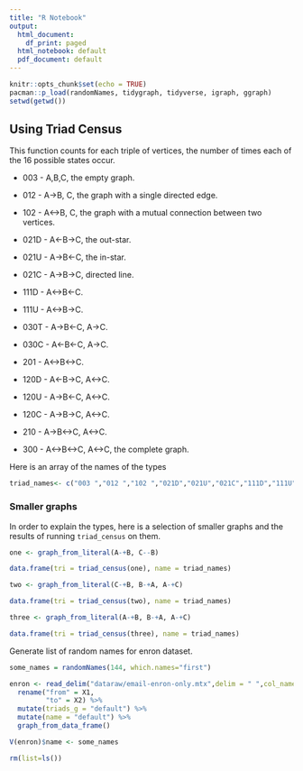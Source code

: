 ```yaml
---
title: "R Notebook"
output:
  html_document:
    df_print: paged
  html_notebook: default
  pdf_document: default
---
```


```r
knitr::opts_chunk$set(echo = TRUE)
pacman::p_load(randomNames, tidygraph, tidyverse, igraph, ggraph)
setwd(getwd())
```


## Using Triad Census

This function counts for each triple of vertices, the number of times each of the 16 possible states occur. 

* 003  -  A,B,C, the empty graph.

* 012  -  A->B, C, the graph with a single directed edge.

* 102  -  A<->B, C, the graph with a mutual connection between two vertices.

* 021D  -  A<-B->C, the out-star.

* 021U  -  A->B<-C, the in-star.

* 021C  -  A->B->C, directed line.

* 111D  -  A<->B<-C.

* 111U  -  A<->B->C.

* 030T  -  A->B<-C, A->C.

* 030C  -  A<-B<-C, A->C.

* 201  -  A<->B<->C.

* 120D  -  A<-B->C, A<->C.

* 120U  -  A->B<-C, A<->C.

* 120C  -  A->B->C, A<->C.

* 210  -  A->B<->C, A<->C.

* 300  -  A<->B<->C, A<->C, the complete graph.

Here is an array of the names of the types 
```r
triad_names<- c("003 ","012 ","102 ","021D","021U","021C","111D","111U","030T","030C","201 ","120D","120U","120C","210 ","300 ")
```


### Smaller graphs
In order to explain the types, here is a selection of smaller graphs and the results of running `triad_census` on them.
```r
one <- graph_from_literal(A-+B, C--B)

data.frame(tri = triad_census(one), name = triad_names)
```

```r
two <- graph_from_literal(C-+B, B-+A, A-+C)

data.frame(tri = triad_census(two), name = triad_names)
```

```r
three <- graph_from_literal(A-+B, B-+A, A-+C)

data.frame(tri = triad_census(three), name = triad_names)
```

Generate list of random names for enron dataset. 
```r
some_names = randomNames(144, which.names="first")
```

```r
enron <- read_delim("dataraw/email-enron-only.mtx",delim = " ",col_names = F) %>% 
  rename("from" = X1,
         "to" = X2) %>% 
  mutate(triads_g = "default") %>% 
  mutate(name = "default") %>%
  graph_from_data_frame()

V(enron)$name <- some_names
```

```r
rm(list=ls())
```

